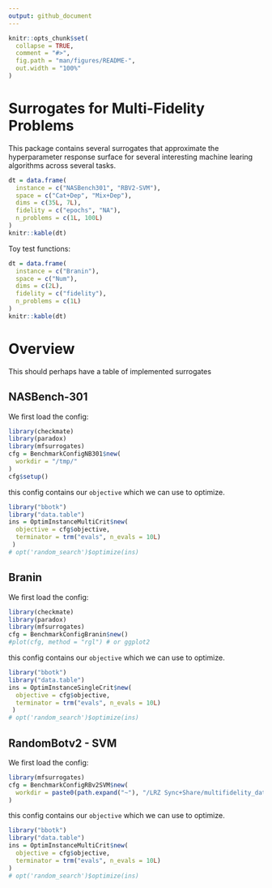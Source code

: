```yaml
---
output: github_document
---
```


<!-- README.md is generated from README.Rmd. Please edit that file -->

```r
knitr::opts_chunk$set(
  collapse = TRUE,
  comment = "#>",
  fig.path = "man/figures/README-",
  out.width = "100%"
)
```

# Surrogates for Multi-Fidelity Problems

This package contains several surrogates that approximate the hyperparameter response surface for
several interesting machine learing algorithms across several tasks.



```r
dt = data.frame(
  instance = c("NASBench301", "RBV2-SVM"),
  space = c("Cat+Dep", "Mix+Dep"),
  dims = c(35L, 7L),
  fidelity = c("epochs", "NA"),
  n_problems = c(1L, 100L)
)
knitr::kable(dt)
```

Toy test functions:

```r
dt = data.frame(
  instance = c("Branin"),
  space = c("Num"),
  dims = c(2L),
  fidelity = c("fidelity"),
  n_problems = c(1L)
)
knitr::kable(dt)
```



# Overview

This should perhaps have a table of implemented surrogates

## NASBench-301

We first load the config:

```r
library(checkmate)
library(paradox)
library(mfsurrogates)
cfg = BenchmarkConfigNB301$new(
  workdir = "/tmp/"
)
cfg$setup()
```

this config contains our `objective` which we can use to optimize.

```r
library("bbotk")
library("data.table")
ins = OptimInstanceMultiCrit$new(
  objective = cfg$objective,
  terminator = trm("evals", n_evals = 10L)
 )
# opt('random_search')$optimize(ins)
```

## Branin

We first load the config:

```r
library(checkmate)
library(paradox)
library(mfsurrogates)
cfg = BenchmarkConfigBranin$new()
#plot(cfg, method = "rgl") # or ggplot2
```

this config contains our `objective` which we can use to optimize.

```r
library("bbotk")
library("data.table")
ins = OptimInstanceSingleCrit$new(
  objective = cfg$objective,
  terminator = trm("evals", n_evals = 10L)
 )
# opt('random_search')$optimize(ins)
```


## RandomBotv2 - SVM

We first load the config:

```r
library(mfsurrogates)
cfg = BenchmarkConfigRBv2SVM$new(
  workdir = paste0(path.expand("~"), "/LRZ Sync+Share/multifidelity_data")
)
```

this config contains our `objective` which we can use to optimize.

```r
library("bbotk")
library("data.table")
ins = OptimInstanceMultiCrit$new(
  objective = cfg$objective,
  terminator = trm("evals", n_evals = 10L)
)
# opt('random_search')$optimize(ins)
```
